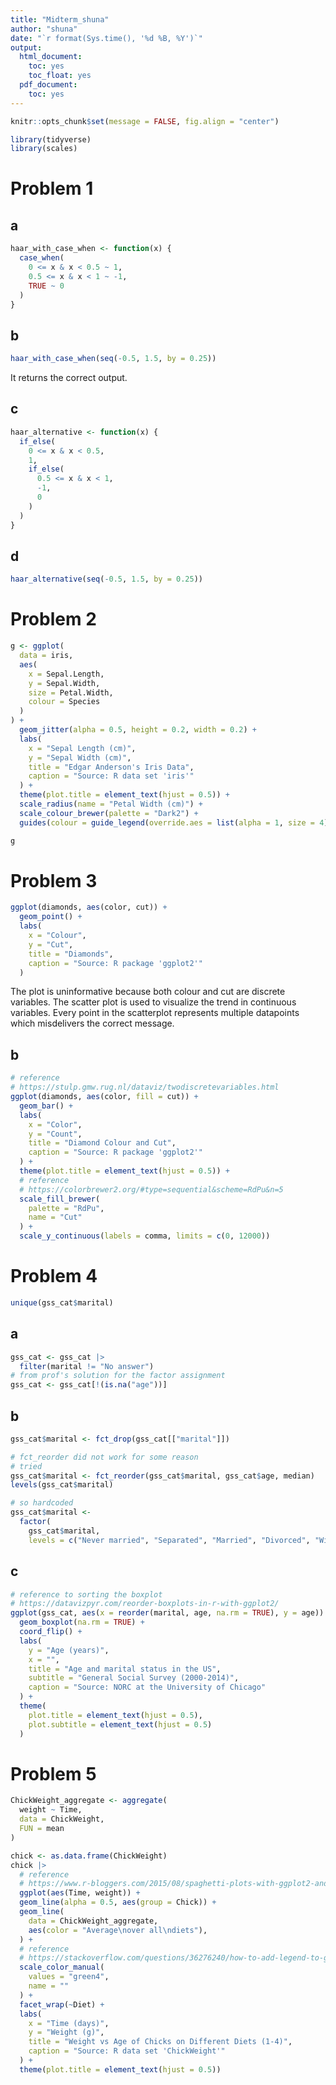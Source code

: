 ```yaml
---
title: "Midterm_shuna"
author: "shuna"
date: "`r format(Sys.time(), '%d %B, %Y')`"
output:
  html_document:
    toc: yes
    toc_float: yes
  pdf_document:
    toc: yes
---
```


```r
knitr::opts_chunk$set(message = FALSE, fig.align = "center")
```

```r
library(tidyverse)
library(scales)
```

# Problem 1 

## a 
```r
haar_with_case_when <- function(x) {
  case_when(
    0 <= x & x < 0.5 ~ 1,
    0.5 <= x & x < 1 ~ -1,
    TRUE ~ 0
  )
}
```

## b
```r
haar_with_case_when(seq(-0.5, 1.5, by = 0.25))
```
It returns the correct output. 

## c 
```r
haar_alternative <- function(x) {
  if_else(
    0 <= x & x < 0.5,
    1,
    if_else(
      0.5 <= x & x < 1,
      -1,
      0
    )
  )
}
```

## d 
```r
haar_alternative(seq(-0.5, 1.5, by = 0.25))
```
# Problem 2 

```r
g <- ggplot(
  data = iris,
  aes(
    x = Sepal.Length,
    y = Sepal.Width,
    size = Petal.Width,
    colour = Species
  )
) +
  geom_jitter(alpha = 0.5, height = 0.2, width = 0.2) +
  labs(
    x = "Sepal Length (cm)",
    y = "Sepal Width (cm)",
    title = "Edgar Anderson's Iris Data",
    caption = "Source: R data set 'iris'"
  ) +
  theme(plot.title = element_text(hjust = 0.5)) +
  scale_radius(name = "Petal Width (cm)") +
  scale_colour_brewer(palette = "Dark2") +
  guides(colour = guide_legend(override.aes = list(alpha = 1, size = 4)))

g
```

# Problem 3 

```r
ggplot(diamonds, aes(color, cut)) +
  geom_point() +
  labs(
    x = "Colour",
    y = "Cut",
    title = "Diamonds",
    caption = "Source: R package 'ggplot2'"
  )
```

The plot is uninformative because both colour and cut are discrete variables. The scatter plot is used to visualize the trend in continuous variables. Every point in the scatterplot represents multiple datapoints which misdelivers the correct message. 

## b
```r
# reference
# https://stulp.gmw.rug.nl/dataviz/twodiscretevariables.html
ggplot(diamonds, aes(color, fill = cut)) +
  geom_bar() +
  labs(
    x = "Color",
    y = "Count",
    title = "Diamond Colour and Cut",
    caption = "Source: R package 'ggplot2'"
  ) +
  theme(plot.title = element_text(hjust = 0.5)) +
  # reference
  # https://colorbrewer2.org/#type=sequential&scheme=RdPu&n=5
  scale_fill_brewer(
    palette = "RdPu",
    name = "Cut"
  ) +
  scale_y_continuous(labels = comma, limits = c(0, 12000)) 
```

# Problem 4 

```r
unique(gss_cat$marital)
```

## a 
```r
gss_cat <- gss_cat |>
  filter(marital != "No answer")
# from prof's solution for the factor assignment
gss_cat <- gss_cat[!(is.na("age"))]

```

## b
```r
gss_cat$marital <- fct_drop(gss_cat[["marital"]])

# fct_reorder did not work for some reason
# tried 
gss_cat$marital <- fct_reorder(gss_cat$marital, gss_cat$age, median)
levels(gss_cat$marital)

# so hardcoded
gss_cat$marital <- 
  factor(
    gss_cat$marital, 
    levels = c("Never married", "Separated", "Married", "Divorced", "Widowed"))
```

## c
```r
# reference to sorting the boxplot
# https://datavizpyr.com/reorder-boxplots-in-r-with-ggplot2/
ggplot(gss_cat, aes(x = reorder(marital, age, na.rm = TRUE), y = age)) +
  geom_boxplot(na.rm = TRUE) +
  coord_flip() +
  labs(
    y = "Age (years)",
    x = "",
    title = "Age and marital status in the US",
    subtitle = "General Social Survey (2000-2014)",
    caption = "Source: NORC at the University of Chicago"
  ) +
  theme(
    plot.title = element_text(hjust = 0.5),
    plot.subtitle = element_text(hjust = 0.5)
  )
```

# Problem 5

```r
ChickWeight_aggregate <- aggregate(
  weight ~ Time,
  data = ChickWeight,
  FUN = mean
)
```

```r
chick <- as.data.frame(ChickWeight)
chick |>
  # reference
  # https://www.r-bloggers.com/2015/08/spaghetti-plots-with-ggplot2-and-ggvis/
  ggplot(aes(Time, weight)) +
  geom_line(alpha = 0.5, aes(group = Chick)) +
  geom_line(
    data = ChickWeight_aggregate,
    aes(color = "Average\nover all\ndiets"),
  ) +
  # reference
  # https://stackoverflow.com/questions/36276240/how-to-add-legend-to-geom-smooth-in-ggplot-in-r
  scale_color_manual(
    values = "green4",
    name = ""
  ) +
  facet_wrap(~Diet) +
  labs(
    x = "Time (days)",
    y = "Weight (g)",
    title = "Weight vs Age of Chicks on Different Diets (1-4)",
    caption = "Source: R data set 'ChickWeight'"
  ) +
  theme(plot.title = element_text(hjust = 0.5))
```



